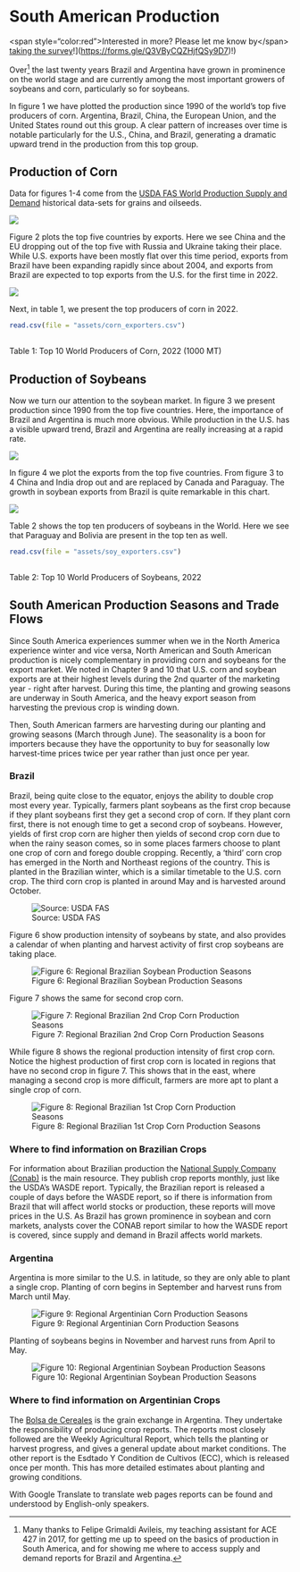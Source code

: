 # South American Production

\<span style="color:red"\>Interested in more? Please let me know by\</span\> [taking the survey](%5Bhttps://forms.gle/Q3VByCQZHjfQSy9D7)!](<https://forms.gle/Q3VByCQZHjfQSy9D7>)!)

Over[^24-a-south-american-production-1] the last twenty years Brazil and Argentina have grown in prominence on the world stage and are currently among the most important growers of soybeans and corn, particularly so for soybeans.

[^24-a-south-american-production-1]: Many thanks to Felipe Grimaldi Avileis, my teaching assistant for ACE 427 in 2017, for getting me up to speed on the basics of production in South America, and for showing me where to access supply and demand reports for Brazil and Argentina.

In figure 1 we have plotted the production since 1990 of the world's top five producers of corn. Argentina, Brazil, China, the European Union, and the United States round out this group. A clear pattern of increases over time is notable particularly for the U.S., China, and Brazil, generating a dramatic upward trend in the production from this top group.

## Production of Corn

Data for figures 1-4 come from the [USDA FAS World Production Supply and Demand](https://apps.fas.usda.gov/psdonline/app/index.html#/app/downloads) historical data-sets for grains and oilseeds.

![](assets/SouthAmericanProduction_TopProdCorn.png)

Figure 2 plots the top five countries by exports. Here we see China and the EU dropping out of the top five with Russia and Ukraine taking their place. While U.S. exports have been mostly flat over this time period, exports from Brazil have been expanding rapidly since about 2004, and exports from Brazil are expected to top exports from the U.S. for the first time in 2022.

![](assets/SouthAmericanProduction_TopExporterCorn.png)

Next, in table 1, we present the top producers of corn in 2022.

```r

read.csv(file = "assets/corn_exporters.csv") 
 
```

Table 1: Top 10 World Producers of Corn, 2022 (1000 MT)

## Production of Soybeans

Now we turn our attention to the soybean market. In figure 3 we present production since 1990 from the top five countries. Here, the importance of Brazil and Argentina is much more obvious. While production in the U.S. has a visible upward trend, Brazil and Argentina are really increasing at a rapid rate.

![](assets/SouthAmericanProd_TopProdSoy.png)

In figure 4 we plot the exports from the top five countries. From figure 3 to 4 China and India drop out and are replaced by Canada and Paraguay. The growth in soybean exports from Brazil is quite remarkable in this chart.

![](assets/SouthAmericanProd_TopExporterSoy.png)

Table 2 shows the top ten producers of soybeans in the World. Here we see that Paraguay and Bolivia are present in the top ten as well.

```r

read.csv(file = "assets/soy_exporters.csv") 
 
```

Table 2: Top 10 World Producers of Soybeans, 2022

## South American Production Seasons and Trade Flows

Since South America experiences summer when we in the North America experience winter and vice versa, North American and South American production is nicely complementary in providing corn and soybeans for the export market. We noted in Chapter 9 and 10 that U.S. corn and soybean exports are at their highest levels during the 2nd quarter of the marketing year - right after harvest. During this time, the planting and growing seasons are underway in South America, and the heavy export season from harvesting the previous crop is winding down.

Then, South American farmers are harvesting during our planting and growing seasons (March through June). The seasonality is a boon for importers because they have the opportunity to buy for seasonally low harvest-time prices twice per year rather than just once per year.

### Brazil

Brazil, being quite close to the equator, enjoys the ability to double crop most every year. Typically, farmers plant soybeans as the first crop because if they plant soybeans first they get a second crop of corn. If they plant corn first, there is not enough time to get a second crop of soybeans. However, yields of first crop corn are higher then yields of second crop corn due to when the rainy season comes, so in some places farmers choose to plant one crop of corn and forego double cropping. Recently, a 'third' corn crop has emerged in the North and Northeast regions of the country. This is planted in the Brazilian winter, which is a similar timetable to the U.S. corn crop. The third corn crop is planted in around May and is harvested around October.

![Source: USDA FAS](assets/Brazilcalendar.png)

Figure 6 show production intensity of soybeans by state, and also provides a calendar of when planting and harvest activity of first crop soybeans are taking place.

![Figure 6: Regional Brazilian Soybean Production Seasons](assets/Brazil_Soybean.png)

Figure 7 shows the same for second crop corn.

![Figure 7: Regional Brazilian 2nd Crop Corn Production Seasons](assets/Brazil_SecondSeason_Corn.png)

While figure 8 shows the regional production intensity of first crop corn. Notice the highest production of first crop corn is located in regions that have no second crop in figure 7. This shows that in the east, where managing a second crop is more difficult, farmers are more apt to plant a single crop of corn.

![Figure 8: Regional Brazilian 1st Crop Corn Production Seasons](assets/Brazil_FirstSeason_Corn.png)

### Where to find information on Brazilian Crops

For information about Brazilian production the [National Supply Company (Conab)](http://www.conab.gov.br/index.php) is the main resource. They publish crop reports monthly, just like the USDA's WASDE report. Typically, the Brazilian report is released a couple of days before the WASDE report, so if there is information from Brazil that will affect world stocks or production, these reports will move prices in the U.S. As Brazil has grown prominence in soybean and corn markets, analysts cover the CONAB report similar to how the WASDE report is covered, since supply and demand in Brazil affects world markets.

### Argentina

Argentina is more similar to the U.S. in latitude, so they are only able to plant a single crop. Planting of corn begins in September and harvest runs from March until May.

![Figure 9: Regional Argentinian Corn Production Seasons](assets/Argentina_Departments_Corn.png)

Planting of soybeans begins in November and harvest runs from April to May.

![Figure 10: Regional Argentinian Soybean Production Seasons](assets/Argentina_Departments_Soybean.png)

### Where to find information on Argentinian Crops

The [Bolsa de Cereales](https://www.bolsadecereales.com/) is the grain exchange in Argentina. They undertake the responsibility of producing crop reports. The reports most closely followed are the Weekly Agricultural Report, which tells the planting or harvest progress, and gives a general update about market conditions. The other report is the Esdtado Y Condition de Cultivos (ECC), which is released once per month. This has more detailed estimates about planting and growing conditions.

With Google Translate to translate web pages reports can be found and understood by English-only speakers.
